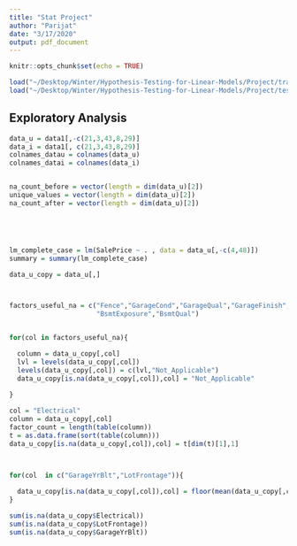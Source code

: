 ```yaml
---
title: "Stat Project"
author: "Parijat"
date: "3/17/2020"
output: pdf_document
---
```


```r
knitr::opts_chunk$set(echo = TRUE)
```

```r
load("~/Desktop/Winter/Hypothesis-Testing-for-Linear-Models/Project/train.RData")
load("~/Desktop/Winter/Hypothesis-Testing-for-Linear-Models/Project/test.RData")
```


## Exploratory Analysis

```r

data_u = data1[,-c(21,3,43,8,29)]
data_i = data1[, c(21,3,43,8,29)]
colnames_datau = colnames(data_u)
colnames_datai = colnames(data_i)


na_count_before = vector(length = dim(data_u)[2])
unique_values = vector(length = dim(data_u)[2])
na_count_after = vector(length = dim(data_u)[2])





lm_complete_case = lm(SalePrice ~ . , data = data_u[,-c(4,48)])
summary = summary(lm_complete_case)

data_u_copy = data_u[,]



factors_useful_na = c("Fence","GarageCond","GarageQual","GarageFinish","GarageType","BsmtCond",
                      "BsmtExposure","BsmtQual")


for(col in factors_useful_na){

  column = data_u_copy[,col]
  lvl = levels(data_u_copy[,col])
  levels(data_u_copy[,col]) = c(lvl,"Not_Applicable")
  data_u_copy[is.na(data_u_copy[,col]),col] = "Not_Applicable"
  
}

col = "Electrical"
column = data_u_copy[,col]
factor_count = length(table(column))
t = as.data.frame(sort(table(column)))
data_u_copy[is.na(data_u_copy[,col]),col] = t[dim(t)[1],1]



for(col  in c("GarageYrBlt","LotFrontage")){
 
  data_u_copy[is.na(data_u_copy[,col]),col] = floor(mean(data_u_copy[,col],na.rm = TRUE))
}

sum(is.na(data_u_copy$Electrical))
sum(is.na(data_u_copy$LotFrontage))
sum(is.na(data_u_copy$GarageYrBlt))
```

